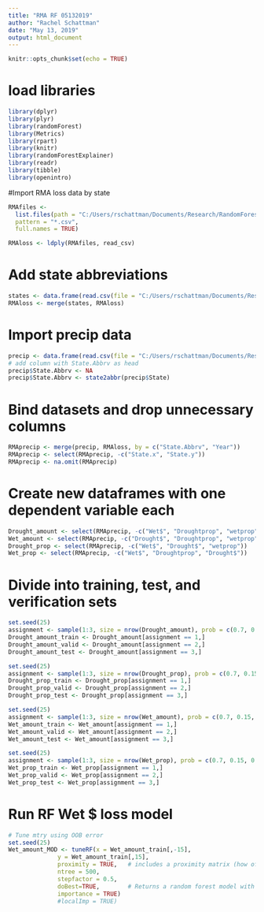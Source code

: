 ```yaml
---
title: "RMA RF 05132019"
author: "Rachel Schattman"
date: "May 13, 2019"
output: html_document
---
```


```r
knitr::opts_chunk$set(echo = TRUE)
```


# load libraries
```r
library(dplyr)
library(plyr)
library(randomForest)
library(Metrics)
library(rpart)
library(knitr)
library(randomForestExplainer)
library(readr)
library(tibble)
library(openintro)
```


#Import RMA loss data by state
```r

RMAfiles <-
  list.files(path = "C:/Users/rschattman/Documents/Research/RandomForestRMA/data/RMA_loss_05132019/",
  pattern = "*.csv",
  full.names = TRUE)

RMAloss <- ldply(RMAfiles, read_csv)
```
# Add state abbreviations
``` r
states <- data.frame(read.csv(file = "C:/Users/rschattman/Documents/Research/RandomForestRMA/data/state_codes.csv"))
RMAloss <- merge(states, RMAloss)
```

# Import precip data
```r
precip <- data.frame(read.csv(file = "C:/Users/rschattman/Documents/Research/RandomForestRMA/data/Monthly_precip_by_state_1989_2018.csv"))
# add column with State.Abbrv as head
precip$State.Abbrv <- NA
precip$State.Abbrv <- state2abbr(precip$State)  

```
# Bind datasets and drop unnecessary columns
```r
RMAprecip <- merge(precip, RMAloss, by = c("State.Abbrv", "Year"))
RMAprecip <- select(RMAprecip, -c("State.x", "State.y"))
RMAprecip <- na.omit(RMAprecip)
```
# Create new dataframes with one dependent variable each
```r
Drought_amount <- select(RMAprecip, -c("Wet$", "Droughtprop", "wetprop"))
Wet_amount <- select(RMAprecip, -c("Drought$", "Droughtprop", "wetprop"))
Drought_prop <- select(RMAprecip, -c("Wet$", "Drought$", "wetprop"))
Wet_prop <- select(RMAprecip, -c("Wet$", "Droughtprop", "Drought$"))
```
# Divide into training, test, and verification sets
```r
set.seed(25)
assignment <- sample(1:3, size = nrow(Drought_amount), prob = c(0.7, 0.15, 0.15), replace = TRUE)
Drought_amount_train <- Drought_amount[assignment == 1,]
Drought_amount_valid <- Drought_amount[assignment == 2,]
Drought_amount_test <- Drought_amount[assignment == 3,]

set.seed(25)
assignment <- sample(1:3, size = nrow(Drought_prop), prob = c(0.7, 0.15, 0.15), replace = TRUE)
Drought_prop_train <- Drought_prop[assignment == 1,]
Drought_prop_valid <- Drought_prop[assignment == 2,]
Drought_prop_test <- Drought_prop[assignment == 3,]

set.seed(25)
assignment <- sample(1:3, size = nrow(Wet_amount), prob = c(0.7, 0.15, 0.15), replace = TRUE)
Wet_amount_train <- Wet_amount[assignment == 1,]
Wet_amount_valid <- Wet_amount[assignment == 2,]
Wet_amount_test <- Wet_amount[assignment == 3,]

set.seed(25)
assignment <- sample(1:3, size = nrow(Wet_prop), prob = c(0.7, 0.15, 0.15), replace = TRUE)
Wet_prop_train <- Wet_prop[assignment == 1,]
Wet_prop_valid <- Wet_prop[assignment == 2,]
Wet_prop_test <- Wet_prop[assignment == 3,]
```
# Run RF Wet $ loss model
```r
# Tune mtry using OOB error
set.seed(25)
Wet_amount_MOD <- tuneRF(x = Wet_amount_train[,-15],
              y = Wet_amount_train[,15],
              proximity = TRUE,   # includes a proximity matrix (how often 2 variables end up in the same terminal node)
              ntree = 500,
              stepfactor = 0.5,
              doBest=TRUE,        # Returns a random forest model with optimal mtry value
              importance = TRUE)
              #localImp = TRUE)
```

